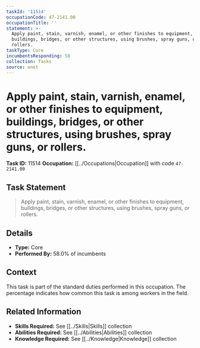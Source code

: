 ```yaml
---
taskId: '11514'
occupationCode: 47-2141.00
occupationTitle: ''
statement: >-
  Apply paint, stain, varnish, enamel, or other finishes to equipment,
  buildings, bridges, or other structures, using brushes, spray guns, or
  rollers.
taskType: Core
incumbentsResponding: 58
collection: Tasks
source: onet
---
```

# Apply paint, stain, varnish, enamel, or other finishes to equipment, buildings, bridges, or other structures, using brushes, spray guns, or rollers.

**Task ID:** 11514
**Occupation:** [[../Occupations|Occupation]] with code `47-2141.00`

## Task Statement

> Apply paint, stain, varnish, enamel, or other finishes to equipment, buildings, bridges, or other structures, using brushes, spray guns, or rollers.

## Details

- **Type:** Core
- **Performed By:** 58.0% of incumbents

## Context

This task is part of the standard duties performed in this occupation. The percentage indicates how common this task is among workers in the field.

## Related Information

- **Skills Required:** See [[../Skills|Skills]] collection
- **Abilities Required:** See [[../Abilities|Abilities]] collection
- **Knowledge Required:** See [[../Knowledge|Knowledge]] collection
